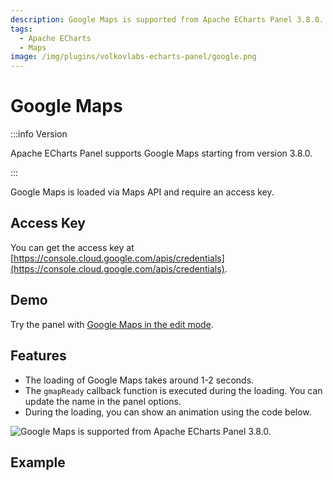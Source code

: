 ```yaml
---
description: Google Maps is supported from Apache ECharts Panel 3.8.0.
tags:
  - Apache ECharts
  - Maps
image: /img/plugins/volkovlabs-echarts-panel/google.png
---
```



# Google Maps

:::info Version

Apache ECharts Panel supports Google Maps starting from version 3.8.0.

:::

Google Maps is loaded via Maps API and require an access key.

## Access Key

You can get the access key at [https://console.cloud.google.com/apis/credentials](https://console.cloud.google.com/apis/credentials).

## Demo

Try the panel with [Google Maps in the edit mode](https://echarts.volkovlabs.io/d/X1mkMIFVz/geo-map?orgId=1&editPanel=13).

## Features

- The loading of Google Maps takes around 1-2 seconds.
- The `gmapReady` callback function is executed during the loading. You can update the name in the panel options.
- During the loading, you can show an animation using the code below.

<Image
  title="Google Maps is supported from Apache ECharts Panel 3.8.0."
  src="/img/plugins/volkovlabs-echarts-panel/google.png"
/>

## Example

<Code
  url="https://github.com/VolkovLabs/volkovlabs.io/blob/main/docs/volkovlabs-echarts-panel/maps/google.js"
  language="js"
/>
